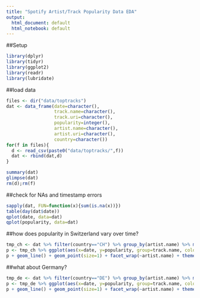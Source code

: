 ```yaml
---
title: "Spotify Artist/Track Popularity Data EDA"
output:
  html_document: default
  html_notebook: default
---
```


##Setup
```r
library(dplyr)
library(tidyr)
library(ggplot2)
library(readr)
library(lubridate)
```

##load data
```r
files <- dir("data/toptracks")
dat <- data_frame(date=character(), 
                  track.name=character(), 
                  track.uri=character(), 
                  popularity=integer(), 
                  artist.name=character(), 
                  artist.uri=character(), 
                  country=character())
for(f in files){
  d <- read_csv(paste0("data/toptracks/",f))
  dat <- rbind(dat,d)
}

summary(dat)
glimpse(dat)
rm(d);rm(f)
```
##check for NAs and timestamp errors
```r
sapply(dat, FUN=function(x){sum(is.na(x))})
table(day(dat$date))
qplot(date, data=dat)
qplot(popularity, data=dat)
```

##how does popularity in Switzerland vary over time?
```r
tmp_ch <- dat %>% filter(country=="CH") %>% group_by(artist.name) %>% mutate(artist.popularity=mean(popularity)) 
p <- tmp_ch %>% ggplot(aes(x=date, y=popularity, group=track.name, color=artist.name)) 
p + geom_line() + geom_point(size=1) + facet_wrap(~artist.name) + theme(legend.position="none")
```


##what about Germany?
```r
tmp_de <- dat %>% filter(country=="DE") %>% group_by(artist.name) %>% mutate(artist.popularity=mean(popularity)) 
p <- tmp_de %>% ggplot(aes(x=date, y=popularity, group=track.name, color=artist.name)) 
p + geom_line() + geom_point(size=1) + facet_wrap(~artist.name) + theme(legend.position="none")

```
